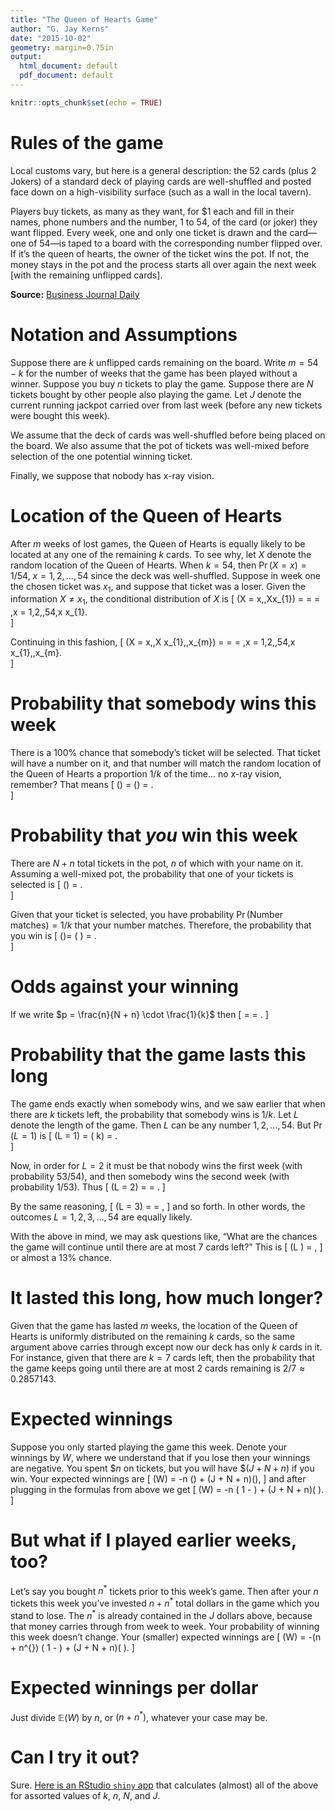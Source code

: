 ```yaml
---
title: "The Queen of Hearts Game"
author: "G. Jay Kerns"
date: "2015-10-02"
geometry: margin=0.75in
output:
  html_document: default
  pdf_document: default
---
```


```r
knitr::opts_chunk$set(echo = TRUE)
```


# Rules of the game

Local customs vary, but here is a general description: the 52 cards (plus 2 Jokers) of a standard deck of playing cards are well-shuffled and posted face down on a high-visibility surface (such as a wall in the local tavern).

Players buy tickets, as many as they want, for $1 each and fill in their names, phone numbers and the number, 1 to 54, of the card (or joker) they want flipped. Every week, one and only one ticket is drawn and the card---one of 54---is taped to a board with the corresponding number flipped over. If it’s the queen of hearts, the owner of the ticket wins the pot. If not, the money stays in the pot and the process starts all over again the next week [with the remaining unflipped cards]. 

**Source:** [Business Journal Daily](http://businessjournaldaily.com/barry-dyngles-finds-queen-of-hearts-quite-a-draw/)



# Notation and Assumptions

Suppose there are $k$ unflipped cards remaining on the board. Write 
$m = 54 - k$ for the number of weeks that the game has been played
without a winner.  Suppose you buy $n$ tickets to play the game.
Suppose there are $N$ tickets bought by other people also playing the
game.  Let $J$ denote the current running jackpot carried over from
last week (before any new tickets were bought this week).

We assume that the deck of cards was well-shuffled before being placed
on the board.  We also assume that the pot of tickets was well-mixed
before selection of the one potential winning ticket.

Finally, we suppose that nobody has x-ray vision.


# Location of the Queen of Hearts

After $m$ weeks of lost games, the Queen of Hearts is equally likely
to be located at any one of the remaining $k$ cards.  To see why, let
$X$ denote the random location of the Queen of Hearts.  When $k = 54$,
then $\Pr(X=x) = 1/54$, $x = 1,2,\ldots,54$ since the deck was
well-shuffled.  Suppose in week one the chosen ticket was $x_{1}$, and
suppose that ticket was a loser.  Given the information $X \neq
x_{1}$, the conditional distribution of $X$ is 
\[ \Pr(X =
x\,\vert\,X\neq x_{1}) = \frac{\Pr(X = x)}{\Pr(X \neq x_{1})} =
\frac{1/54}{53/54} = \frac{1}{53},\quad x = 1,2,\ldots,54,\quad x \neq
x_{1}.  
\] 

Continuing in this fashion, 
\[ \Pr(X = x\,\vert\,X\neq
x_{1},\ldots,x_{m}) = \frac{\Pr(X = x)}{\Pr(X \neq
x_{1},\ldots,x_{m})} = \frac{1/54}{(54 - m)/54} = \frac{1}{k},\quad x
= 1,2,\ldots,54,\quad x \neq x_{1},\ldots,x_{m}.  
\]



# Probability that somebody wins this week

There is a 100% chance that somebody's ticket will be selected.  That
ticket will have a number on it, and that number will match the random
location of the Queen of Hearts a proportion $1/k$ of the time$\ldots$
no x-ray vision, remember? That means 
\[ 
\Pr(\text{Somebody wins}) =
\Pr(\text{Number matches}) = \frac{1}{k}.  
\]

# Probability that *you* win this week 

There are $N + n$ total tickets in the pot, $n$ of which with your
name on it.  Assuming a well-mixed pot, the probability that one of
your tickets is selected is 
\[ 
\Pr(\text{Your ticket selected}) =
\frac{n}{N + n}.  
\] 

Given that your ticket is selected, you have
probability $\Pr(\text{Number matches}) = 1/k$ that your number
matches. Therefore, the probability that you win is 
\[ 
\Pr(\text{You
win})= \Pr(\text{Your ticket selected} \cap \text{Number matches}) =
\frac{n}{k(N + n)}.  
\]


# Odds against your winning 

If we write $p = \frac{n}{N + n} \cdot \frac{1}{k}$ then 
\[\text{Odds
against you} = \frac{1 - p}{p} = \frac{kN + (k - 1)n}{n}. 
\]


# Probability that the game lasts this long

The game ends exactly when somebody wins, and we saw earlier that when
there are $k$ tickets left, the probability that somebody wins is $1/k$.
Let $L$ denote the length of the game.  Then $L$ can be any number
$1,2,\ldots,54$.  But $\Pr(L = 1)$ is 
\[ 
\Pr(L = 1) = \Pr( \text{Somebody wins
when }k\text{ is 54}) = \frac{1}{54}.  
\] 

Now, in order for $L = 2$ it must be that nobody wins the first week (with probability $53/54$), and then somebody wins the second week (with probability $1/53$). Thus 
\[ 
\Pr(L = 2) = \frac{53}{54}\cdot \frac{1}{53} = \frac{1}{54}.
\] 

By the same reasoning, 
\[ 
\Pr(L = 3) = \frac{53}{54}\cdot
\frac{52}{53} \cdot \frac{1}{52} = \frac{1}{54}, 
\] 
and so forth.  In other words, the outcomes $L = 1,2,3,\ldots,54$ are equally likely.
 
 
With the above in mind, we may ask questions like, "What are the
chances the game will continue until there are at most 7 cards left?"
This is 
\[ 
\Pr(L \geq 48) = \frac{7}{54} \approx 0.1296296, 
\] 
or almost a 13% chance.

# It lasted this long, how much longer? 

Given that the game has lasted $m$ weeks, the location of the Queen of
Hearts is uniformly distributed on the remaining $k$ cards, so the
same argument above carries through except now our deck has only $k$
cards in it.  For instance, given that there are $k = 7$ cards left,
then the probability that the game keeps going until there are at most
2 cards remaining is $2/7 \approx 0.2857143$.
 
 
# Expected winnings 

Suppose you only started playing the game this week.  Denote your
winnings by $W$, where we understand that if you lose then your
winnings are negative.  You spent $\$n$ on tickets, but you will
have $\$(J + N + n)$ if you win.  Your expected winnings are \[
\mathbb{E}(W) = -n \Pr(\text{Lose}) + (J + N + n)\Pr(\text{Win}), \]
and after plugging in the formulas from above we get \[ \mathbb{E}(W)
= -n \left( 1 - \frac{n}{k(N + n)}\right) + (J + N + n)\left(
\frac{n}{k(N + n)} \right). \]

# But what if I played earlier weeks, too? 

Let's say you bought $n^{\ast}$ tickets prior to this week's game.
Then after your $n$ tickets this week you've invested $n + n^{\ast}$
total dollars in the game which you stand to lose.  The $n^{\ast}$ is
already contained in the $J$ dollars above, because that money carries
through from week to week.  Your probability of winning this week
doesn't change.  Your (smaller) expected winnings are \[ \mathbb{E}(W)
= -(n + n^{\ast}) \left( 1 - \frac{n}{k(N + n)}\right) + (J + N +
n)\left( \frac{n}{k(N + n)} \right). \]

# Expected winnings per dollar 

Just divide $\mathbb{E}(W)$ by $n$, or $(n + n^{\ast})$, whatever your
case may be.

# Can I try it out? 

Sure. [Here is an RStudio `shiny` app](https://github.com/gjkerns/queenOfHearts) that calculates (almost) all of the above for assorted values of $k$, $n$, $N$, and $J$.

